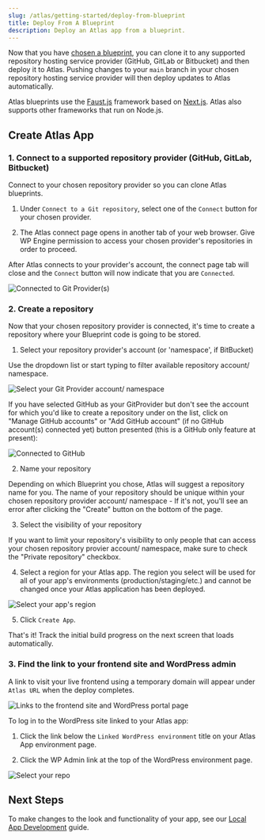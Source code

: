 ```yaml
---
slug: /atlas/getting-started/deploy-from-blueprint
title: Deploy From A Blueprint
description: Deploy an Atlas app from a blueprint.
---
```


Now that you have [chosen a blueprint](./blueprint-repository), you can clone it to any supported repository hosting service provider (GitHub, GitLab or Bitbucket) and then deploy it to Atlas. Pushing changes to your `main` branch in your chosen repository hosting service provider will then deploy updates to Atlas automatically.

Atlas blueprints use the [Faust.js](https://faustjs.org/) framework based on [Next.js](https://nextjs.org/). Atlas also supports other frameworks that run on Node.js.

## Create Atlas App

### 1. Connect to a supported repository provider (GitHub, GitLab, Bitbucket)

Connect to your chosen repository provider so you can clone Atlas blueprints.

1. Under `Connect to a Git repository`, select one of the `Connect` button for your chosen provider.

2. The Atlas connect page opens in another tab of your web browser. Give WP Engine permission to access your chosen provider's repositories in order to proceed.

After Atlas connects to your provider's account, the connect page tab will close and the `Connect` button will now indicate that you are `Connected`.

![Connected to Git Provider(s)](./assets/img/create-app-github-bitbucket-gitlab.png)

### 2. Create a repository

Now that your chosen repository provider is connected, it's time to create a repository where your Blueprint code is going to be stored.

1. Select your repository provider's account (or 'namespace', if BitBucket)

Use the dropdown list or start typing to filter available repository account/ namespace.

![Select your Git Provider account/ namespace](./assets/img/select-github-accounts.png)

If you have selected GitHub as your GitProvider but don't see the account for which you'd like to create a repository under on the list, click on "Manage GitHub accounts" or "Add GitHub account" (if no GitHub account(s) connected yet) button presented (this is a GitHub only feature at present):

![Connected to GitHub](./assets/img/manage-github-account.png)


2. Name your repository

Depending on which Blueprint you chose, Atlas will suggest a repository name for you. The name of your repository should be unique within your chosen repository provider account/ namespace - If it's not, you'll see an error after clicking the "Create" button on the bottom of the page.

3. Select the visibility of your repository

If you want to limit your repository's visibility to only people that can access your chosen repository provier account/ namespace, make sure to check the "Private repository" checkbox.

4. Select a region for your Atlas app. The region you select will be used for all of your app's environments (production/staging/etc.) and cannot be changed once your Atlas application has been deployed.

![Select your app's region](./assets/img/region-select-blueprint.png)

5. Click `Create App`.

That's it! Track the initial build progress on the next screen that loads automatically.

### 3. Find the link to your frontend site and WordPress admin

A link to visit your live frontend using a temporary domain will appear under `Atlas URL` when the deploy completes.

![Links to the frontend site and WordPress portal page](./assets/img/app-links.png)

To log in to the WordPress site linked to your Atlas app:

1. Click the link below the `Linked WordPress environment` title on your Atlas App environment page.

2. Click the WP Admin link at the top of the WordPress environment page.

![Select your repo](./assets/img/wp-admin.png)

## Next Steps

To make changes to the look and functionality of your app, see our [Local App Development](../local-app-development/overview) guide.
